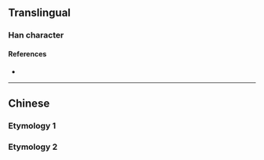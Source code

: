 {{also|惡|悪|噁}}
{{character info/new}}
==Translingual==
{{Han simplified forms|惡|悪|恶}}

===Han character===
{{Han char|rn=61|rad=心|as=06|sn=10|four=|canj=MCP|ids=⿱亚心}}

====References====
* {{Han ref|kx=0386.161|hdz=42290.030|uh=6076|ud=24694}}

----

==Chinese==

===Etymology 1===
{{zh-see|惡}}

===Etymology 2===
{{zh-see|噁}}
